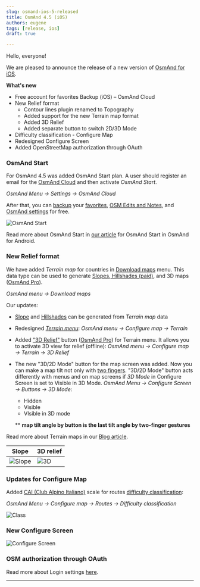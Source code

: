 ```yaml
---
slug: osmand-ios-5-released
title: OsmAnd 4.5 (iOS)
authors: eugene
tags: [release, ios]
draft: true

---
```




Hello, everyone!

We are pleased to announce the release of a new version of [OsmAnd for iOS](https://itunes.apple.com/us/app/osmand-maps-travel-navigate/id934850257).

<!--truncate-->

**What's new**

* Free account for favorites Backup (iOS) – OsmAnd Cloud
* New Relief format
  * Contour lines plugin renamed to Topography
  * Added support for the new Terrain map format
  * Added 3D Relief 
  * Added separate button to switch 2D/3D Mode
* Difficulty classification - Configure Map
* Redesigned Configure Screen
* Added OpenStreetMap authorization through OAuth 

### OsmAnd Start

For OsmAnd 4.5 was added OsmAnd Start plan. A user should register an email for the [OsmAnd Cloud](https://osmand.net/docs/user/personal/osmand-cloud) and then activate _OsmAnd Start_.

_OsmAnd Menu → Settings → OsmAnd Cloud_

After that, you can [backup](https://osmand.net/docs/user/personal/osmand-cloud#select-data-to-back-up) your [favorites](https://osmand.net/docs/user/personal/favorites), [OSM Edits and Notes](https://osmand.net/docs/user/plugins/osm-editing#create--modify-osm-note), and [OsmAnd settings](https://osmand.net/docs/user/personal/profiles) for free. 

![OsmAnd Start](./img/start.png)

Read more about OsmAnd Start in [our article](https://osmand.net/blog/start) for OsmAnd Start in OsmAnd for Android.

### New Relief format

We have added _Terrain map_ for countries in [Download maps](https://osmand.net/docs/user/start-with/download-maps) menu. This data type can be used to generate [Slopes, Hillshades (paid)](https://osmand.net/docs/user/purchases/android#free-and-paid-features), and 3D maps ([OsmAnd Pro](https://osmand.net/docs/user/purchases/android#pro-features)).

_OsmAnd menu → Download maps_

Our updates:
- [Slope](https://osmand.net/docs/user/plugins/contour-lines#slope-map) and [Hillshades](https://osmand.net/docs/user/plugins/contour-lines#hillshade-map) can be generated from _Terrain map_ data

- Redesigned [_Terrain menu_](https://osmand.net/docs/user/map/configure-map-menu): _OsmAnd menu → Configure map → Terrain_

- Added ["3D Relief"](https://osmand.net/docs/user/plugins/contour-lines#3d-relief) button ([OsmAnd Pro](https://osmand.net/docs/user/purchases/android#pro-features)) for Terrain menu. It allows you to activate 3D view for relief (offline): _OsmAnd menu → Configure map → Terrain → 3D Relief_

- The new "3D/2D Mode" button for the map screen was added. Now you can make a map tilt not only with [two fingers](https://osmand.net/docs/user/map/interact-with-map#gestures). "3D/2D Mode" button acts differently with menus and on map screens if _3D Mode_ in Configure Screen is set to Visible in 3D Mode.
_OsmAnd Menu → Configure Screen → Buttons → 3D Mode_:
  - Hidden
  - Visible
  - VIsible in 3D mode

  ** **map tilt angle by button is the last tilt angle by two-finger gestures**

Read more about Terrain maps in our [Blog article](https://osmand.net/blog/terrain).

| Slope | 3D relief|
|------|------|
|![Slope](./img/slope.png)|![3D](./img/3d_ref.png)|

### Updates for Configure Map 

Added [CAI (Club Alpino Italiano)](https://www.cai.it/) scale for routes [difficulty classification](https://montanarilife.com/2016/07/03/hiking-trail-rating-systems-italy/):

_OsmAnd Menu → Configure map → Routes → Difficulty classification_

![Class](./img/class.png)

### New Configure Screen

![Configure Screen](./img/screen.png)

### OSM authorization through OAuth

Read more about Login settings [here](https://osmand.net/docs/user/plugins/osm-editing#settings).

_________________________________________________

<LinksSocial/>
<LinksTelegram/>
<AppleStore/>